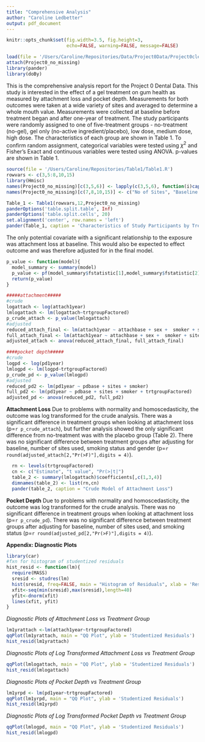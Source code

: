 ```yaml
---
title: "Comprehensive Analysis"
author: "Caroline Ledbetter"
output: pdf_document
---
```


```r
knitr::opts_chunk$set(fig.width=3.5, fig.height=3, 
                      echo=FALSE, warning=FALSE, message=FALSE)
```

```r
load(file = '/Users/Caroline/Repositories/Data/Project0Data/Project0cleandatanomissing.rda')
attach(Project0_no_missing)
library(pander)
library(doBy)
```
This is the comprehensive analysis report for the Project 0 Dental Data. This study is interested in the effect of a gel treatment on gum health as measured by attachment loss and pocket depth. Measurements for both outcomes were taken at a wide variety of sites and averaged to determine a whole mouth value. Measurements were collected at baseline before treatment began and after one-year of treatment. The study participants were randomly assigned to one of five-treatment groups -  no-treatment (no-gel), gel only (no-active ingredient/placebo), low dose, medium dose, high dose. The characteristics of each group are shown in Table 1. To confirm random assignment, categorical variables were tested using $\chi ^2$ and Fisher's Exact and continuous variables were tested using ANOVA. p-values are shown in Table 1. 
```r
source(file = '/Users/Caroline/Repositories/Table1/Table1.R')
rowvars <- c(3,5:8,10,15)
library(Hmisc)
names(Project0_no_missing)[c(3,5,6)] <- lapply(c(3,5,6), function(i)capitalize(names(Project0_no_missing)[i]))
names(Project0_no_missing)[c(7,8,10,15)] <- c("No of Sites", "Baseline Attachment", "Baseline Pocket Depth", "Race")

Table_1 <- Table1(rowvars,12,Project0_no_missing)
panderOptions('table.split.table', Inf)
panderOptions('table.split.cells', 20)
set.alignment('center', row.names = 'left')
pander(Table_1, caption = 'Characteristics of Study Participants by Treamtment Group')
```

The only potential covariate with a significant relationship to the exposure was attachment loss at baseline. This would also be expected to effect outcome and was therefore adjusted for in the final model.

```r
p_value <- function(model){
  model_summary <- summary(model)
  p_value <- pf(model_summary$fstatistic[1],model_summary$fstatistic[2],model_summary$fstatistic[3])
  return(p_value)
}
```

```r
#####attachment#####
#crude
logattach <- log(attach1year)
lmlogattach <- lm(logattach~trtgroupFactored)
p_crude_attach <- p_value(lmlogattach)
#adjusted 
reduced_attach_final <- lm(attach1year ~ attachbase + sex +  smoker + sites)
full_attach_final <- lm(attach1year ~ attachbase + sex +  smoker + sites + trtgroupFactored)
adjusted_attach <- anova(reduced_attach_final, full_attach_final)

####pocket depth#####
#crude
logpd <- log(pd1year)
lmlogpd <- lm(logpd~trtgroupFactored)
p_crude_pd <- p_value(lmlogpd)
#adjusted
reduced_pd2 <- lm(pd1year ~ pdbase + sites + smoker)
full_pd2 <- lm(pd1year ~ pdbase + sites + smoker + trtgroupFactored) 
adjusted_pd <- anova(reduced_pd2, full_pd2)

```
__Attachment Loss__ \newline
Due to problems with normality and homoscedasticity, the outcome was log transformed for the crude analysis. There was a significant difference in treatment groups when looking at attachment loss (p=`r p_crude_attach`), but further analysis showed the only significant difference from no-treatment was with the placebo group (Table 2). There was no significant difference between treatment groups after adjusting for baseline, number of sites used, smoking status and gender (p=`r round(adjusted_attach[2,"Pr(>F)"],digits = 4)`).
\newpage
```r
  rn <- levels(trtgroupFactored)
  cn <- c("Estimate", "t value", "Pr(>|t|")
  table_2 <- summary(lmlogattach)$coefficients[,c(1,3,4)]
  dimnames(table_2) <- list(rn,cn)
  pander(table_2, caption = "Crude Model of Attachment Loss")
```

__Pocket Depth__\newline
Due to problems with normality and homoscedasticity, the outcome was log transformed for the crude analysis. There was no significant difference in treatment groups when looking at attachment loss (p=`r p_crude_pd`). There was no significant difference between treatment groups after adjusting for baseline, number of sites used, and smoking status (p=`r round(adjusted_pd[2,"Pr(>F)"],digits = 4)`).

__Appendix: Diagnostic Plots__\newline
```r
library(car)
#fxn for histogram of studentized residuals
hist_resid <- function(lm){
  require(MASS)
  sresid <- studres(lm) 
  hist(sresid, freq=FALSE, main = "Histogram of Residuals", xlab = 'Residuals')
  xfit<-seq(min(sresid),max(sresid),length=40) 
  yfit<-dnorm(xfit) 
  lines(xfit, yfit)
}
```

$\textit{Diagnostic Plots of Attachment Loss vs Treatment Group}$\newline
\newline
```r
lm1yrattach <-lm(attach1year~trtgroupFactored)
qqPlot(lm1yrattach, main = "QQ Plot", ylab = 'Studentized Residuals')
hist_resid(lm1yrattach)
```

$\textit{Diagnostic Plots of Log Transformed Attachment Loss vs Treatment Group}$\newline
\newline
```r
qqPlot(lmlogattach, main = "QQ Plot", ylab = 'Studentized Residuals') 
hist_resid(lmlogattach)
```

$\textit{Diagnostic Plots of Pocket Depth vs Treatment Group}$\newline
\newline
```r
lm1yrpd <- lm(pd1year~trtgroupFactored)
qqPlot(lm1yrpd, main = "QQ Plot", ylab = 'Studentized Residuals')
hist_resid(lm1yrpd)
```

$\textit{Diagnostic Plots of Log Transformed Pocket Depth vs Treatment Group}$\newline
\newline
```r
qqPlot(lmlogpd, main = "QQ Plot", ylab = 'Studentized Residuals') 
hist_resid(lmlogpd)
```